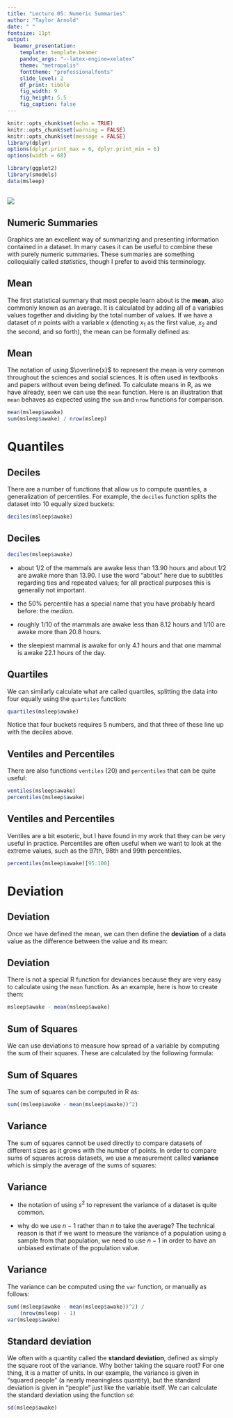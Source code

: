 ```yaml
---
title: "Lecture 05: Numeric Summaries"
author: "Taylor Arnold"
date: " "
fontsize: 11pt
output:
  beamer_presentation:
    template: template.beamer
    pandoc_args: "--latex-engine=xelatex"
    theme: "metropolis"
    fonttheme: "professionalfonts"
    slide_level: 2
    df_print: tibble
    fig_width: 9
    fig_height: 5.5
    fig_caption: false
---
```


```r
knitr::opts_chunk$set(echo = TRUE)
knitr::opts_chunk$set(warning = FALSE)
knitr::opts_chunk$set(message = FALSE)
library(dplyr)
options(dplyr.print_max = 6, dplyr.print_min = 6)
options(width = 68)

library(ggplot2)
library(smodels)
data(msleep)
```

##

![](img/data_pipeline_model.png)


## Numeric Summaries

Graphics are an excellent way of summarizing and
presenting information contained in a dataset. In many cases it
can be useful to combine these with purely numeric summaries.
These summaries are something colloquially called *statistics*,
though I prefer to avoid this terminology.

## Mean

The first statistical summary that most people learn about is the **mean**,
also commonly known as an average. It is calculated by adding all of a
variables values together and dividing by the total number of values. If
we have a dataset of $n$ points with a variable $x$ (denoting $x_1$ as the
first value, $x_2$ and the second, and so forth), the mean can be formally
defined as:

\begin{align*}
\text{mean}(x) &= \overline{x}\\
&= \frac{x_1 + x_2 + \cdots x_n}{n} \\
&= \frac{1}{n} \cdot \sum_i x_i
\end{align*}

## Mean

The notation of using $\overline{x}$ to represent the mean is very common
throughout the sciences and social sciences. It is often used in textbooks
and papers without even being defined. To calculate means in R, as we have
already, seen we can use the `mean` function. Here is an illustration that
`mean` behaves as expected using the `sum` and `nrow` functions for
comparison.

```r
mean(msleep$awake)
sum(msleep$awake) / nrow(msleep)
```

# Quantiles

## Deciles

\small

There are a number of functions that allow us to compute quantiles,
a generalization of percentiles. For example, the `deciles` function splits
the dataset into $10$ equally sized buckets:

```r
deciles(msleep$awake)
```

## Deciles


\small

```r
deciles(msleep$awake)
```

- about 1/2 of the mammals are awake less than 13.90 hours and about
1/2 are awake more than 13.90. I use the word "about" here due to subtitles
regarding ties and repeated values; for all practical purposes this is generally not
important.

- the 50% percentile has a special name that you have probably heard
before: the *median*.

- roughly 1/10 of the mammals are awake less than 8.12 hours and 1/10 are awake
more than 20.8 hours.

- the sleepiest mammal is awake for only 4.1 hours and that one
mammal is awake 22.1 hours of the day.

## Quartiles

We can similarly calculate what are called quartiles, splitting the data into
four equally  using the `quartiles` function:

```r
quartiles(msleep$awake)
```

Notice that four buckets requires 5 numbers, and that three of these line up with
the deciles above.

## Ventiles and Percentiles

There are also functions `ventiles` (20) and `percentiles` that
can be quite useful:

```r
ventiles(msleep$awake)
percentiles(msleep$awake)
```

## Ventiles and Percentiles

Ventiles are a bit esoteric, but I have found in my work that they can be very
useful in practice. Percentiles are often useful when we want to look at the
extreme values, such as the 97th, 98th and 99th percentiles.

```r
percentiles(msleep$awake)[95:100]
```

# Deviation

## Deviation

Once we have defined the mean, we can then define the **deviation** of a
data value as the difference between the value and its mean:

\begin{align*}
d_1 &= x_1 - \overline{x} \\
d_2 &= x_2 - \overline{x} \\
&\vdots \\
d_n &= x_n - \overline{x}
\end{align*}

## Deviation

There is not a special R function for deviances because they are very
easy to calculate using the `mean` function. As an example, here is how
to create them:

```r
msleep$awake - mean(msleep$awake)
```

## Sum of Squares

We can use deviations to measure how spread of a variable by computing the
sum of their squares. These are calculated by the following formula:

\begin{align*}
\text{sum of squares} &= (x_1 - \overline{x})^2 + (x_2 - \overline{x})^2 + \cdots (x_n - \overline{x})^2 \\
&= \sum_i (x_i - \overline{x})^2
\end{align*}

## Sum of Squares

The sum of squares can be computed in R as:

```r
sum((msleep$awake - mean(msleep$awake))^2)
```

## Variance

The sum of squares cannot be used directly to compare datasets
of different sizes as it grows with the number of points. In order
to compare sums of squares across datasets, we use a measurement
called **variance** which is simply the average of the sums of squares:

\begin{align*}
\text{variance} &= s^2 \\
&= \frac{(x_1 - \overline{x})^2 + (x_2 - \overline{x})^2 + \cdots (x_n - \overline{x})^2}{n - 1} \\
&= \frac{1}{n - 1} \cdot \sum_i (x_i - \overline{x})^2
\end{align*}

## Variance

- the notation of using $s^2$ to represent the variance of a dataset is quite common.

- why do we use $n-1$ rather than $n$ to take the average? The technical reason is that if we want to
measure the variance of a population using a sample from that population, we need to use $n-1$ in order
to have an unbiased estimate of the population value.

## Variance

The variance can be computed using the `var` function, or manually as follows:

```r
sum((msleep$awake - mean(msleep$awake))^2) /
    (nrow(msleep) - 1)
var(msleep$awake)
```

## Standard deviation

We often with a quantity called the **standard deviation**, defined as simply the square
root of the variance. Why bother taking the square root? For one thing, it is a matter of units. In
our example, the variance is given in "squared people" (a nearly meaningless quantity), but the
standard deviation is given in "people" just like the variable itself. We can calculate the
standard deviation using the function `sd`:

```r
sd(msleep$awake)
```



